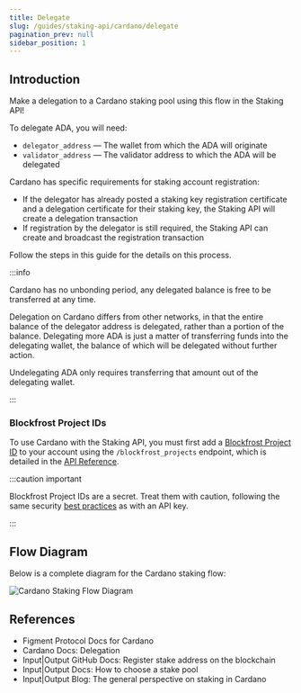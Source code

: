 ```yaml
---
title: Delegate
slug: /guides/staking-api/cardano/delegate
pagination_prev: null
sidebar_position: 1
---
```



## Introduction

Make a delegation to a Cardano staking pool using this flow in the Staking API!

To delegate ADA, you will need:

- `delegator_address` &mdash; The wallet from which the ADA will originate
- `validator_address` &mdash; The validator address to which the ADA will be delegated

Cardano has specific requirements for staking account registration:

- If the delegator has already posted a staking key registration certificate and a delegation certificate for their staking key, the Staking API will create a delegation transaction
- If registration by the delegator is still required, the Staking API can create and broadcast the registration transaction

Follow the steps in this guide for the details on this process.

:::info

Cardano has no unbonding period, any delegated balance is free to be transferred at any time.

Delegation on Cardano differs from other networks, in that the entire balance of the delegator address is delegated, rather than a portion of the balance. Delegating more ADA is just a matter of transferring funds into the delegating wallet, the balance of which will be delegated without further action.

Undelegating ADA only requires transferring that amount out of the delegating wallet.

:::

### Blockfrost Project IDs

To use Cardano with the Staking API, you must first add a [Blockfrost Project ID](https://blockfrost.dev/docs/overview/getting-started#creating-first-project) to your account using the `/blockfrost_projects` endpoint, which is detailed in the [API Reference](https://docs.figment.io/api-reference/staking-api/cardano#post%20/api/v1/blockfrost_projects).

:::caution important

Blockfrost Project IDs are a secret. Treat them with caution, following the same security [best practices](https://docs.figment.io/guides/manage-and-secure-api-keys#api-key-best-practices) as with an API key.

:::

## Flow Diagram

Below is a complete diagram for the Cardano staking flow:

<img src={img1} alt="Cardano Staking Flow Diagram" className="inline-image" />

## References

- <Link to="https://www.figment.io/protocols/cardano">
    Figment Protocol Docs for Cardano
  </Link>
- <Link to="https://docs.cardano.org/learn/delegation">
    Cardano Docs: Delegation
  </Link>
- <Link to="https://github.com/input-output-hk/cardano-node/blob/master/doc/stake-pool-operations/5_register_key.md">
    Input|Output GitHub Docs: Register stake address on the blockchain
  </Link>
- <Link to="https://iohk.zendesk.com/hc/en-us/articles/900002174303-How-to-choose-a-stake-pool">
    Input|Output Docs: How to choose a stake pool
  </Link>
- <Link to="https://iohk.io/en/blog/posts/2020/11/13/the-general-perspective-on-staking-in-cardano/">
    Input|Output Blog: The general perspective on staking in Cardano
  </Link>

